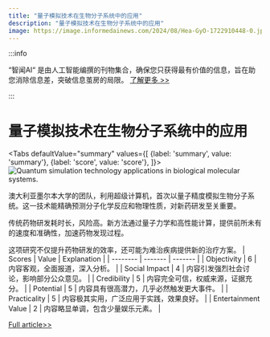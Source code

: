 ```yaml
---
title: "量子模拟技术在生物分子系统中的应用"
description: "量子模拟技术在生物分子系统中的应用"
image: https://image.informedainews.com/2024/08/Hea-GyO-1722910448-0.jpg
---
```



:::info

“智闻AI“ 是由人工智能编撰的刊物集合，确保您只获得最有价值的信息，旨在助您消除信息差，突破信息茧房的局限。  [了解更多 >>](/)

:::

# 量子模拟技术在生物分子系统中的应用


<Tabs
	defaultValue="summary"
	values={[
	{label: 'summary', value: 'summary'},
	{label: 'score', value: 'score'},
]}>
<TabItem value="summary">
<img
  src="https://image.informedainews.com/2024/08/Hea-GyO-1722910448-0.jpg"
  alt="Quantum simulation technology applications in biological molecular systems."
/>



澳大利亚墨尔本大学的团队，利用超级计算机，首次以量子精度模拟生物分子系统。这一技术能精确预测分子化学反应和物理性质，对新药研发至关重要。

传统药物研发耗时长，风险高。新方法通过量子力学和高性能计算，提供前所未有的速度和准确性，加速药物发现过程。

这项研究不仅提升药物研发的效率，还可能为难治疾病提供新的治疗方案。
</TabItem>
<TabItem value="score">
	| Scores     | Value   | Explanation |
	| -------- | ------- | ------- |
	| Objectivity  | 6    | 内容客观，全面报道，深入分析。    |
	| Social Impact | 4     | 内容引发强烈社会讨论，影响部分公众意见。    |
	| Credibility    | 5    | 内容完全可信，权威来源，证据充分。    |
	| Potential    | 5    | 内容具有很高潜力，几乎必然触发更大事件。    |
	| Practicality    | 5    | 内容极其实用，广泛应用于实践，效果良好。    |
	| Entertainment Value    | 2    | 内容略显单调，包含少量娱乐元素。    |
</TabItem>
</Tabs>

[Full article>>](https://www.cnbeta.com.tw/articles/science/1441097.htm)
